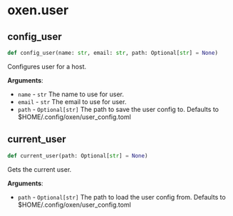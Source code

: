 <a id="oxen.user"></a>

# oxen.user

<a id="oxen.user.config_user"></a>

## config\_user

```python
def config_user(name: str, email: str, path: Optional[str] = None)
```

Configures user for a host.

**Arguments**:

- `name` - `str`
  The name to use for user.
- `email` - `str`
  The email to use for user.
- `path` - `Optional[str]`
  The path to save the user config to.
  Defaults to $HOME/.config/oxen/user_config.toml

<a id="oxen.user.current_user"></a>

## current\_user

```python
def current_user(path: Optional[str] = None)
```

Gets the current user.

**Arguments**:

- `path` - `Optional[str]`
  The path to load the user config from.
  Defaults to $HOME/.config/oxen/user_config.toml

